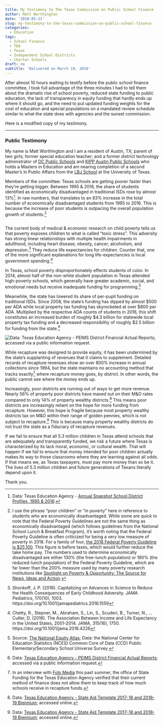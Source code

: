 ```yaml
---
title: My Testimony to The Texas Commission on Public School Finance
author: Matt Worthington
date: '2018-03-21'
slug: my-testimony-to-the-texas-commission-on-public-school-finance
categories:
  - Education
tags:
  - School Finance
  - TEA
  - Texas
  - Independent School Districts
  - Charter Schools
draft: no
subtitle: 'Delivered on March 19, 2018'
---
```


After almost 10 hours waiting to testify before the public school finance committee, I took full advantage of the three minutes I had to tell them about the dramatic rise of school poverty, reduced state funding to public education, the lack of transparency in equity funding that hardly ends up where it should go, and the need to put updated funding weights for the cost of education and special populations on a mandated review schedule similar to what the state does with agencies and the sunset commission.

<!--more-->
Here is a modified copy of my testimony.

***

### Public Testimony

My name is Matt Worthington and I am a resident of Austin, TX; parent of two girls; former special education teacher; and a former district technology administrator of [DC Public Schools](https://dcps.dc.gov) and [KIPP Austin Public Schools](http://www.kippaustin.org) who holds a Masters in Education and am nearing completion of a second Master's in Public Affairs from the [LBJ School](https://lbj.utexas.edu) at the University of Texas. 

Members of the committee: Texas schools are getting poorer faster than they're getting bigger. Between 1995 & 2016, the share of students identified as economically disadvantaged in traditional ISDs rose by almost 13%[^1]. In raw numbers, that translates to an 83% increase in the total number of economically disadvantaged students from 1995 to 2016. This is because the increase of poor students is outpacing the overall population growth of students.[^2]

```r

```


The current body of medical & economic research on child poverty tells us that poverty exposes children to what is called “toxic stress”. This adversity has strong linear relationships with multiple health impairments in adulthood, including heart disease, obesity, cancer, alcoholism, and depression.[^3] They reduce life expectancies for children. Counter that, one of the more significant explanations for long life-expectancies is local government spending.[^4]

In Texas, school poverty disproportionately effects students of color. In 2014, almost half of the non-white student population in Texas attended high-poverty schools, which generally have greater academic, social, and emotional needs but receive inadequate funding for programming.[^5] 

Meanwhile, the state has lowered its share of per-pupil funding on traditional ISDs. Since 2008, the state's funding has dipped by almost $500 per ADA while local property tax funding has skyrocketed at over $800 per ADA. Multiplied by the respective ADA counts of students in 2016, this shift constitutes an increased burden of roughly $4.3 billion for statewide local property tax funding and a decreased responsibility of roughly $2.5 billion for funding from the state.[^6]

![Data: [Texas Education Agency - PEIMS District Financial Actual Reports](https://tea.texas.gov/financialstandardreports/); accessed via a public information request.](/post/2018-03-21-my-testimony-to-the-texas-commission-on-public-school-finance_files/perstudentrevenuehistory.png)
<!-- <img src="/post/2018-03-21-my-testimony-to-the-texas-commission-on-public-school-finance_files/perstudentrevenues.png" width="100%" /> -->

While recapture was designed to provide equity, it has been undermined by the state’s supplanting of revenues that it claims to supplement. Detailed records of recapture revenues show an over 800% increase in annual collections since 1994, but the state maintains no accounting method that tracks exactly[^7] where recapture money goes, by district. In other words, the public cannot see where the money ends up.

Increasingly, poor districts are running out of ways to get more revenue. Nearly 56% of property poor districts have maxed out on their M&O rates compared to only 14% of property wealthy districts.[^8] This means poor districts are increasingly reliant on the hope for more funding from recapture. However, this hope is fragile because most property wealthy districts tax on M&O within their range of golden pennies, which is not subject to recapture.[^9] This is because many property wealthy districts do not trust the state as a fiduciary of recapture revenues.

If we fail to ensure that all 5.3 million children in Texas attend schools that are adequately and transparently funded, we risk a future where Texas is characterized by its lack moral, economic, or cultural wealth. That will happen if we fail to ensure that money intended for poor children actually makes its way to those classrooms where they are learning against all odds. 
If that means we, as Texas taxpayers, must pay more money than so be it. The lives of 5.3 million children and future generations of Texans literally depend upon it.  
  
Thank you.

[^1]: Data: Texas Education Agency - [Annual Snapshot School District Profiles, 1995 & 2016](https://rptsvr1.tea.texas.gov/perfreport/snapshot/index_old.html).

[^2]: I use the phrase "poor children" or "in poverty" here in reference to students who are economically disadvantaged. While some are quick to note that the Federal Poverty Guidelines are not the same thing as economically disadvantaged (which follows guidelines from the National School Lunch & Breakfast Program), it's worth noting that the Federal Poverty Guideline is often criticized for being a very low measure of poverty in 2018. For a family of four, [the 2018 Federal Poverty Guideline is $25,100](https://www.federalregister.gov/documents/2018/01/18/2018-00814/annual-update-of-the-hhs-poverty-guidelines). This figure is before taxes, which would further reduce the take home pay. The numbers used to determine economically disadvantaged are either 130% (the free-lunch population) or 180% (the reduced-lunch population) of the Federal Poverty Guideline, which are far lower than the 200% measure used by many poverty research institutions like [Spotlight on Poverty & Opportunity: The Source for News, Ideas and Action](https://spotlightonpoverty.org). 

[^3]: Shonkoff, J. P. (2016). Capitalizing on Advances in Science to Reduce the Health Consequences of Early Childhood Adversity. JAMA Pediatrics, 170(10), 1003. https://doi.org/10.1001/jamapediatrics.2016.1559

[^4]: Chetty, R., Stepner, M., Abraham, S., Lin, S., Scuderi, B., Turner, N., … Cutler, D. (2016). The Association Between Income and Life Expectancy in the United States, 2001-2014. JAMA, 315(16), 1750. https://doi.org/10.1001/jama.2016.4226

[^5]: Source: [The National Equity Atlas](http://nationalequityatlas.org/indicators/School_poverty/Trend:35536/Texas/false/School_type:All_public_schools/); Data: the National Center for Education Statistics (NCES) Common Core of Data (CCD) Public Elementary/Secondary School Universe Survey. 

[^6]: Data: [Texas Education Agency - PEIMS District Financial Actual Reports](https://tea.texas.gov/financialstandardreports/); accessed via a public information request.

[^7]: In an interview with [Folo Media](https://www.folomedia.org/about/) this past summer, the office of State Funding for the Texas Education Agency verified that their current method of finance does not allow them to keep track of how much schools receive in recapture funds.

[^8]: Data: [Texas Education Agency - State Aid Template 2017-18 and 2018-19 Biennium](https://tea.texas.gov/financialstandardreports/); accessed online.

[^9]: Data: [Texas Education Agency - State Aid Template 2017-18 and 2018-19 Biennium](https://tea.texas.gov/financialstandardreports/); accessed online.
